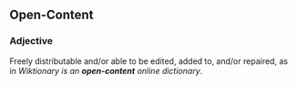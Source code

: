 ==Open-Content==

===Adjective===

Freely distributable and/or able to be edited, added to, and/or repaired, as in ''Wiktionary is an '''open-content''' online dictionary''.